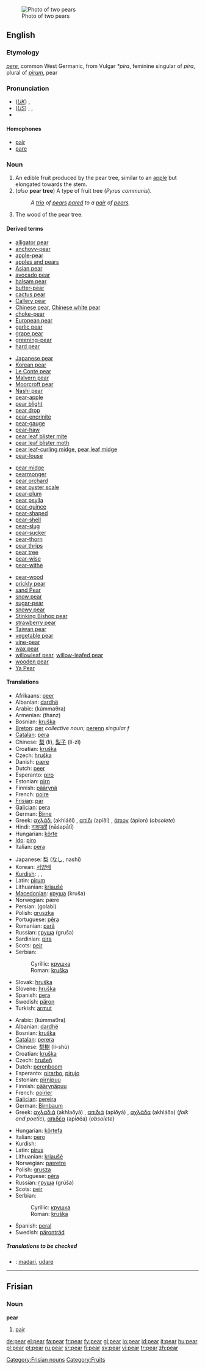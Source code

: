 {{wikipedia|dab=pear (disambiguation)|pear}}
[[Image:Pears.jpg|thumb|Photo of two pears]]
==English==

===Etymology===
{{OE.}} ''[[pere]]'', common West Germanic, from Vulgar {{L.}} ''*pira'', feminine singular of ''pira'', plural of ''[[pirum]]'', pear

===Pronunciation===
{{wikipedia}}
*(''[[Received Pronunciation|UK]]'') {{IPA|/pɛə/}}, {{SAMPA|/pE@/}}
*(''[[General American|US]]'') {{AHD|pâr}}, {{IPA|/pɛɹ/}}, {{SAMPA|/pEr\/}}
*{{audio|en-us-pear.ogg|Audio (US)}}

====Homophones====
{{commons}}
*[[pair]]
*[[pare]]

===Noun===
{{en-noun}}

# An edible fruit produced by the pear tree, similar to an [[apple]] but elongated towards the stem.
# (''also'' '''pear tree''') A type of fruit tree (''Pyrus communis'').
#:''A [[trio]] of [[pear]]s [[pare]]d to a [[pair]] of [[pear]]s.''
# The wood of the pear tree.

====Derived terms====
{{rel-top4|Terms derived from ''pear''}}
*[[alligator pear]]
*[[anchovy-pear]]
*[[apple-pear]]
*[[apples and pears]]
*[[Asian pear]]
*[[avocado pear]]
*[[balsam pear]]
*[[butter-pear]]
*[[cactus pear]]
*[[Callery pear]]
*[[Chinese pear]], [[Chinese white pear]]
*[[choke-pear]]
*[[European pear]]
*[[garlic pear]]
*[[grape pear]]
*[[greening-pear]]
*[[hard pear]]
{{rel-mid4}}
*[[Japanese pear]]
*[[Korean pear]]
*[[Le Conte pear]]
*[[Malvern pear]]
*[[Moorcroft pear]]
*[[Nashi pear]]
*[[pear-apple]]
*[[pear blight]]
*[[pear drop]]
*[[pear-encrinite]]
*[[pear-gauge]]
*[[pear-haw]]
*[[pear leaf blister mite]]
*[[pear leaf blister moth]]
*[[pear leaf-curling midge]], [[pear leaf midge]]
*[[pear-louse]]
{{rel-mid4}}
*[[pear midge]]
*[[pearmonger]]
*[[pear orchard]]
*[[pear oyster scale]]
*[[pear-plum]]
*[[pear psylla]]
*[[pear-quince]]
*[[pear-shaped]]
*[[pear-shell]]
*[[pear-slug]]
*[[pear-sucker]]
*[[pear-thorn]]
*[[pear thrips]]
*[[pear tree]]
*[[pear-wise]]
*[[pear-withe]]
{{rel-mid4}}
*[[pear-wood]]
*[[prickly pear]]
*[[sand Pear]]
*[[snow pear]]
*[[sugar-pear]]
*[[snowy pear]]
*[[Stinking Bishop pear]]
*[[strawberry pear]]
*[[Taiwan pear]]
*[[vegetable pear]]
*[[vine-pear]]
*[[wax pear]]
*[[willowleaf pear]], [[willow-leafed pear]]
*[[wooden pear]]
*[[Ya Pear]]
{{rel-bottom}}

====Translations====
{{trans-top|fruit}}
*Afrikaans: [[peer]]
*Albanian: [[dardhë]] {{f}}
*Arabic: {{ARchar|[[كمثرى|كُمّثْرَى]]}} (kúmmaθra) {{f}}
*Armenian: (thanz)
*Bosnian: [[kruška]] {{f}}
*[[Breton]]: [[per]] ''collective noun''; [[perenn]] ''singular f''
*[[Catalan]]: [[pera]] {{f}}
*Chinese: [[梨]] (lí), [[梨子]] (lí-zǐ)
*Croatian: [[kruška]] {{f}}
*Czech: [[hruška]] {{f}}
*Danish: [[pære]]
*Dutch: [[peer]] {{f}}
*Esperanto: [[piro]]
*Estonian: [[pirn]]
*Finnish: [[päärynä]]
*French: [[poire]] {{f}}
*[[Frisian]]: [[par]]
*[[Galician]]: [[pera]] {{f}}
*German: [[Birne]] {{f}}
*Greek: [[αχλάδι]] (akhláði) {{n}}, [[απίδι]] (apíði) {{n}}, [[άπιον]] (ápion) {{n}} (''obsolete'')
*Hindi: [[नाशपाती]] (nāśapātī) {{f}}
*Hungarian: [[körte]]
*[[Ido]]: [[piro]]
*Italian: [[pera]] {{f}}
{{trans-mid}}
*Japanese: [[梨]] ([[なし]], nashi)
*Korean: [[서양배]]
*[[Kurdish]]: {{trad|ku|hirmî}} {{f}}, {{trad|ku|karçîn}}, {{KUchar|[[هه‌رمێ]]}}
*Latin: [[pirum]] {{n}}
*Lithuanian: [[kriaušė]] {{f}}
*[[Macedonian]]: [[круша]] (kruša) {{f}}
*Norwegian: pære {{c}}
*Persian: {{FAchar|[[گلابی]]}} (golabi)
*Polish: [[gruszka]] {{f}}
*Portuguese: [[pêra]] {{f}}
*Romanian: [[pară]] {{f}}
*Russian: [[груша]] (gruša) {{f}}
*Sardinian: [[pira]] {{f}}
*Scots: [[peir]]
*Serbian:
*:Cyrillic: [[крушка]] {{f}}
*:Roman: [[kruška]] {{f}}
*Slovak: [[hruška]] {{f}}
*Slovene: [[hruška]] {{f}}
*Spanish: [[pera]] {{f}}
*Swedish: [[päron]] {{n}}
*Turkish: [[armut]]
{{trans-bottom}}

{{trans-top|tree}}
*Arabic: {{ARchar|[[كمثرى|كُمّثْرَى]]}} (kúmmaθra) {{f}}
*Albanian: [[dardhë]] {{f}}
*Bosnian: [[kruška]] {{f}}
*[[Catalan]]: [[perera]] {{f}}
*Chinese: [[梨樹]] (lí-shù)
*Croatian: [[kruška]] {{f}}
*Czech: [[hrušeň]] {{f}}
*Dutch: [[perenboom]] {{m}}
*Esperanto: [[pirarbo]], [[pirujo]]
*Estonian: [[pirnipuu]]
*Finnish: [[päärynäpuu]]
*French: [[poirier]] {{m}}
*[[Galician]]: [[pereira]] {{f}}
*German: [[Birnbaum]] {{m}}
*Greek: [[αχλαδιά]] (akhlaðyá) {{f}}, [[απιδιά]] (apiðyá) {{f}}, [[αχλάδα]] (akhláða) {{f}} (''folk and poetic''), [[απιδέα]] (apiðéa) {{f}} (''obsolete'')
{{trans-mid}}
*Hungarian: [[körte]][[fa]]
*Italian: [[pero#Italian|pero]] {{m}}
*Kurdish: {{KUchar|[[دار هه‌رمێ]]}}
*Latin: [[pirus]] {{m}}
*Lithuanian: [[kriaušė]] {{f}}
*Norwegian: [[pæretre]] {{n}}
*Polish: [[grusza]] {{f}}
*Portuguese: [[pêra]] {{f}}
*Russian: [[груша]] (grúša) {{f}}
*Scots: [[peir]]
*Serbian:
*:Cyrillic: [[крушка]] {{f}}
*:Roman: [[kruška]] {{f}}
*Spanish: [[peral]] {{m}}
*Swedish: [[päronträd]]
{{trans-bottom}}

=====Translations to be checked=====
{{checktrans}}
*{{ttbc|Basque}}: [[madari]], [[udare]]

----

==Frisian==

===Noun===
'''pear'''

# [[pair]]

[[Category:Frisian nouns]]
[[Category:Fruits]]

[[de:pear]]
[[el:pear]]
[[fa:pear]]
[[fr:pear]]
[[fy:pear]]
[[gl:pear]]
[[io:pear]]
[[id:pear]]
[[it:pear]]
[[hu:pear]]
[[pl:pear]]
[[pt:pear]]
[[ru:pear]]
[[sr:pear]]
[[fi:pear]]
[[sv:pear]]
[[vi:pear]]
[[tr:pear]]
[[zh:pear]]